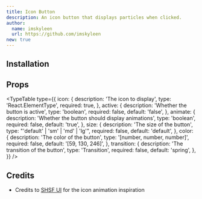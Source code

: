 ```yaml
---
title: Icon Button
description: An icon button that displays particles when clicked.
author:
  name: imskyleen
  url: https://github.com/imskyleen
new: true
---
```


<ComponentPreview name="icon-button-demo" />

## Installation

<ComponentInstallation name="icon-button" />

## Props

<TypeTable
  type={{
    icon: {
      description: 'The icon to display',
      type: 'React.ElementType',
      required: true,
    },
    active: {
      description: 'Whether the button is active',
      type: 'boolean',
      required: false,
      default: 'false',
    },
    animate: {
      description: 'Whether the button should display animations',
      type: 'boolean',
      required: false,
      default: 'true',
    },
    size: {
      description: 'The size of the button',
      type: "'default' | 'sm' | 'md' | 'lg'",
      required: false,
      default: 'default',
    },
    color: {
      description: 'The color of the button',
      type: '[number, number, number]',
      required: false,
      default: '[59, 130, 246]',
    },
    transition: {
      description: 'The transition of the button',
      type: 'Transition',
      required: false,
      default: 'spring',
    },
  }}
/>

## Credits

- Credits to [SHSF UI](https://www.shsfui.com/primitives/buttons/heart-button) for the icon animation inspiration
